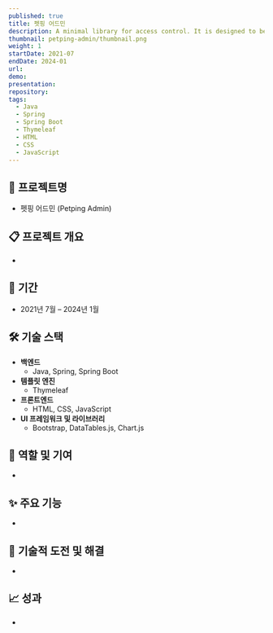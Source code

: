 ```yaml
---
published: true
title: 펫핑 어드민
description: A minimal library for access control. It is designed to be used together with opaque access tokens by providing a simple interface to define roles with different access permissions and verifying requests to resources.
thumbnail: petping-admin/thumbnail.png
weight: 1
startDate: 2021-07
endDate: 2024-01
url: 
demo: 
presentation: 
repository: 
tags:
  - Java
  - Spring
  - Spring Boot
  - Thymeleaf
  - HTML
  - CSS
  - JavaScript
---
```


## 📌 프로젝트명
- 펫핑 어드민 (Petping Admin)

## 📋 프로젝트 개요
-

## 📅 기간
- 2021년 7월 – 2024년 1월

## 🛠 기술 스택
- **백엔드**
  - Java, Spring, Spring Boot
- **템플릿 엔진**
  - Thymeleaf
- **프론트엔드**
  - HTML, CSS, JavaScript
- **UI 프레임워크 및 라이브러리**
  - Bootstrap, DataTables.js, Chart.js

## 👤 역할 및 기여
- 

## ✨ 주요 기능
- 

## 🚀 기술적 도전 및 해결
- 

## 📈 성과
- 